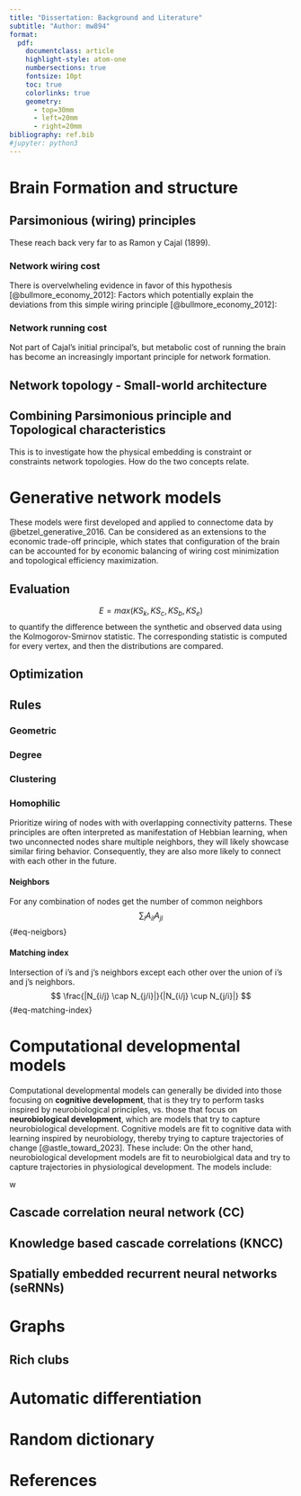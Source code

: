 ```yaml
---
title: "Dissertation: Background and Literature"
subtitle: "Author: mw894"
format:
  pdf:
    documentclass: article
    highlight-style: atom-one
    numbersections: true
    fontsize: 10pt
    toc: true
    colorlinks: true
    geometry:
      - top=30mm
      - left=20mm
      - right=20mm
bibliography: ref.bib
#jupyter: python3
---
```


# Brain Formation and structure
## Parsimonious (wiring) principles
These reach back very far to as Ramon y Cajal (1899).

### Network wiring cost
There is overvelwheling evidence in favor of this hypothesis [@bullmore_economy_2012]:
\begin{itemize}
    \item Cost of building and maintaining axonal connections and speed of transmission increase in wiring volume which is proportional to length (D)
    \item White matter grows faster than grey-matter as function of brain size, driven by increase in axonal diameter and number synapses per neuron
    \item Fraction of grey matter neurons that send myelinated axons into white matter slowly reduces with brain size
    \item The probability distribution of connection distances is skewed towards short distances that will be relatively parsimonious in wiring cost
\end{itemize}
Factors which potentially explain the deviations from this simple wiring principle [@bullmore_economy_2012]:
\begin{itemize}
    \item Volume exclusions = Due to the limited size of the brain, axonal projections must perturbate from the straight line connection
    \item Functional properties = Example: Monosynaptic vs. Polysynaptic nerves, when you need low latency you would build a high cost long axonal connection
\end{itemize}

### Network running cost
Not part of Cajal's initial principal's, but metabolic cost of running the brain has become an increasingly important principle for network formation.
\begin{itemize}
    \item Bigger brains are metabolically more expensive, with a rate increasing faster than overall body oxygen increase as function of weight
    \item The cost attributable to maintenance of electrochemical gradients across membranes
    \item Cost increases in overall neuronal membrane size as well as axonal length and diameter, this controlling length also limits energy requirements
    \item Limitation: Networks often functionally configured to be less expensive than possible within the anatomical constraints (network formation), e.g., through sparse coding
\end{itemize}

## Network topology - Small-world architecture
\begin{itemize}
    \item Watts and Strogatz analyses nervous system of C. Elegans as binary graph and found both high clustering and short path-length
    \item Brains posses the small-world properties of high clustering and global efficiency, a modular community structure and a heavy tailed degree distribution, that indicate high connected nodes or hubs
    \item High clustering and efficiency is attractive to allow for segregation of process (e.g., visual analysis) and integration (distributed process, executive functions)
    \item IQ negatively correlated with paht lengths, which supports workspace theory, that effortful tasks depend on oscillations in ensembles of anatomically distributed regions
    \item Topological modularity might also be helpful to evolution, making it more robust to rewiring
\end{itemize}

## Combining Parsimonious principle and Topological characteristics
This is to investigate how the physical embedding is constraint or constraints network topologies. How do the two concepts relate.
\begin{itemize}
    \item Molecular gradients of attractive and repulsive guidance cues determine the trajectories of growing nerve fibres
    \item The spatial distribution of molecules that are involved neural development and physical constraints limit range of many connections, which could result in a bias towards high clustering
    \item Topological characteristics that favour segregation are also parsimonious in wiring cost
    \item Long distance connections preferentially link to hub regions, and they arew costly but reduce path length for information transfer
    \item Evidence: In C. Elegans, wiring cost is not strictly minimized but the networks show similarities to networks that achieve cost constrained spatial embeddings of topologically complex networks
    \item Issue in MEG networks: Usually stationary picture of networks, but when studied under stimuli, MEG networks with high efficiency emerge under high effort tasks and vice versa
\end{itemize}

# Generative network models
These models were first developed and applied to connectome data by @betzel_generative_2016.
Can be considered as an extensions to the economic trade-off principle, which states that configuration of the brain can be accounted for by economic balancing of wiring cost minimization and topological efficiency maximization.

## Evaluation
$$
E = max(KS_{k}, KS_{c}, KS_{b}, KS_{e})
$$
to quantify the difference between the synthetic and observed data using the Kolmogorov-Smirnov statistic.
The corresponding statistic is computed for every vertex, and then the distributions are compared.
\begin{itemize}
    \item $KS_{K}$ Nodal degree = Number of edges that are incident to a vertex
    \item $KS_{C}$ Clustering (coefficient) = Measure of the degree to which nodes in a graph tend to cluster together, proportion of possible connections realized among the neighbors of a vertex (Where the neighbor of a vertex are all the other connected vertices)
    \item $KS_{b}$ Betweenness centrality = Measures the centrality of a vertex by investigating the number of shortest paths that pass through the vertex (For every pair of vertices there exists a shortest path between them minimizing either the number of edges or the summed weights of the edges)
    \item $KS_{e}$ Edge length = Sum off al the edge length that are incident to a vertex 
\end{itemize}

## Optimization

## Rules
### Geometric
\begin{itemize}
    \item Promotion of low cost connections is promoted, but forming only the shortest connections, produces lack of long distance connections, which increases path length, and reduces efficiency
    \item Problems in reproducing clustering and edge length distributions simultaneously ($KS_{c}, KS_{e}$), this is because strong distance penalty required to make high clustering but then lacking long distance connections 
\end{itemize}
### Degree
### Clustering
### Homophilic
Prioritize wiring of nodes with with overlapping connectivity patterns.
These principles are often interpreted as manifestation of Hebbian learning, when two unconnected nodes share multiple neighbors, they will likely showcase similar firing behavior.
Consequently, they are also more likely to connect with each other in the future.

#### Neighbors
For any combination of nodes get the number of common neighbors 
$$
\sum_{l}{A_{il} A_{jl}}
$$ {#eq-neigbors}

#### Matching index
Intersection of i's and j's neighbors except each other over the union of i's and j's neighbors. 
$$
\frac{|N_{i/j} \cap N_{j/i}|}{|N_{i/j} \cup N_{j/i}|}
$$ {#eq-matching-index}
\begin{itemize}
    \item Normalized measure of the overlap in two vertexes neighborhoods
    \item that eta and gamma seem to trade offer with each other, such that a connectome is either shaped by geometry or non-geometric constraints
\end{itemize}

# Computational developmental models
Computational developmental models can generally be divided into those focusing on **cognitive development**, that is they try to perform tasks inspired by neurobiological principles, vs. those that focus on **neurobiological development**, which are models that try to capture neurobiological development.
Cognitive models are fit to cognitive data with learning inspired by neurobiology, thereby trying to capture trajectories of change [@astle_toward_2023].
These include: 
\begin{itemize}
    \item Cascade correlation models
    \item Knowledge-based cascade correlations
    \item Neuroconstructivist representation learning  
    \item Spatially embedded recurrent neural networks
\end{itemize}
On the other hand, neurobiological development models are fit to neurobiolgical data and try to capture trajectories in physiological development.
The models include:
\begin{itemize}
    \item Generative network models
    \item Synaptic pruning in development 
    \item Growth cone chemotaxis 
\end{itemize}w

## Cascade correlation neural network (CC)
\begin{itemize}
    \item Classical input output networks are trained to solve a supervised problem
    \item At some point, the model will struggle to improve performance given the limited computational capacity (restricted number of neurons / layers)
    \item A new unit is then added as hidden layers (?) which has been trained independently as to maximize the correlation with the error (a pool of candidates are trained)
    \item This arguably reassembles neurogenesis as it can solve a particular computation which could not have been solved previously (this is done iteratively)
    \item Different to regular neuronal networks, the architecture of this network does not require an a priori guess
    \item Criticism: Will fail to use prior knowledge to learn because they do not have any
\end{itemize}

## Knowledge based cascade correlations (KNCC)
\begin{itemize}
    \item An extension to the CCs, models that can recruit an entire sub-network based on a previously learned task
\end{itemize}

## Spatially embedded recurrent neural networks (seRNNs)
\begin{itemize}
    \item One of the only models, that merges biophysical principles with task-solving
    \item Exist in a 3D space, where connection weights are penalized as a function of their lengths
    \item seRNNS are limited in their communication via direct and indirect connections
    \item These constraints are placed into a single optimization problem
    \item The networks embody modularity and small-worldness, both of which are crucial development principles
    \item As they are trained, neurons within the seRNNs become increasingly specialized to distinct aspects, so we can observed a functional specialization that is spatially patterned 
\end{itemize}


# Graphs
## Rich clubs
\begin{itemize}
    \item Measure the extent by which well connected nodes are connected to each other
    \item Networks of high rich-club coefficients have many connections between nodes of high degree
\end{itemize}

# Automatic differentiation 

# Random dictionary
\begin{itemize}
    \item Gray matter = Composed of the neurons (appears darker due ot higher levels of melanin)
    \item White matter = Mainly made up of myelinated axons also called tracts (light appearance through the lipid content of myelin)
    \item Monosynaptic reflex = There is only one synapse between the afferent nerve and the efferent nerve (slow latency)
    \item Polysnaptic reflex = There are more than one synapse between the nerves, such that there is higher latency
    \item Sparse coding = Neural coding that represents the information by activation of small subset of the available neurons
    \item Small-world = Combine random and regular topological properties, i.e., high efficiency (short path length) and high clustering
    \item Community structure = Sub-global organization of a complex network, an example is modular organization
    \item Heavy-tailed degree distributions = Proportion of high degree nodes is larger than in random graphs (so that they can be hubs)
    \item Computational neuroconstructivism = Computationally formalize neuroconstructivist principles by parameterized interactions between populations over time
\end{itemize}

# References